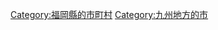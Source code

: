 {{Commonscat|Itoshima, Fukuoka}}
{{Catmore}}

{{DEFAULTSORT:Itoshima-shi}}
[[Category:福岡縣的市町村|Category:福岡縣的市町村]]
[[Category:九州地方的市|Category:九州地方的市]]